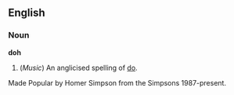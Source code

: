 ==English==
===Noun===
'''doh'''

#(''Music'') An anglicised spelling of [[do]].


Made Popular by Homer Simpson from the Simpsons 1987-present.